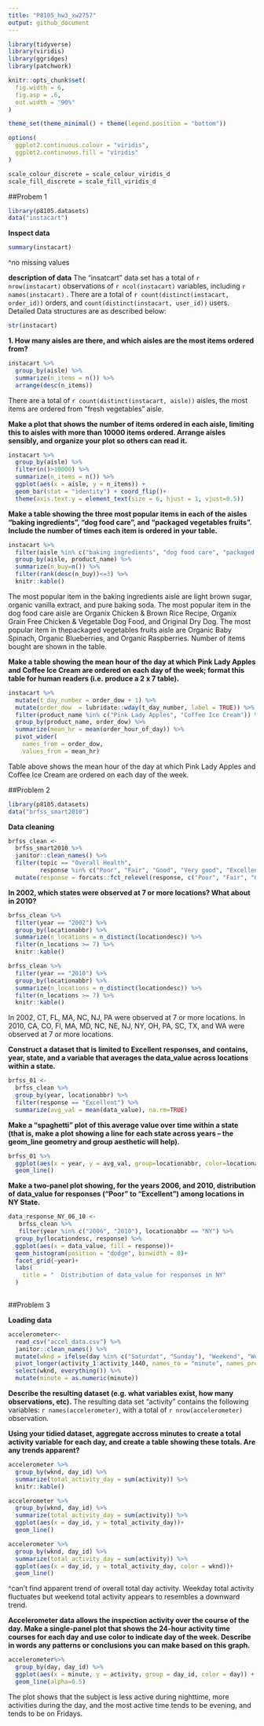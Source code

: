 ```yaml
---
title: "P8105_hw3_xw2757"
output: github_document
---
```

```r
library(tidyverse)
library(viridis)
library(ggridges)
library(patchwork)

knitr::opts_chunk$set(
  fig.width = 6,
  fig.asp = .6,
  out.width = "90%"
)

theme_set(theme_minimal() + theme(legend.position = "bottom"))

options(
  ggplot2.continuous.colour = "viridis",
  ggplot2.continuous.fill = "viridis"
)

scale_colour_discrete = scale_colour_viridis_d
scale_fill_discrete = scale_fill_viridis_d
```

##Probem 1 
```r
library(p8105.datasets)
data("instacart")
```

**Inspect data**
```r
summary(instacart) 
```
^no missing values


**description of data**
The "insatcart" data set has a total of `r nrow(instacart)` observations of `r ncol(instacart)` variables, including `r names(instacart)` . There are a total of `r count(distinct(instacart, order_id))` orders, and `count(distinct(instacart, user_id))` users. Detailed Data structures are as described below:
```r
str(instacart)
```

**1. How many aisles are there, and which aisles are the most items ordered from?**
```r
instacart %>% 
  group_by(aisle) %>% 
  summarize(n_items = n()) %>% 
  arrange(desc(n_items))
```
There are a total of `r count(distinct(instacart, aisle))` aisles, the most items are ordered from "fresh vegetables" aisle. 


**Make a plot that shows the number of items ordered in each aisle, limiting this to aisles with more than 10000 items ordered. Arrange aisles sensibly, and organize your plot so others can read it.**

```r
instacart %>% 
  group_by(aisle) %>% 
  filter(n()>10000) %>% 
  summarize(n_items = n()) %>%
  ggplot(aes(x = aisle, y = n_items)) +
  geom_bar(stat = "identity") + coord_flip()+ 
  theme(axis.text.y = element_text(size = 6, hjust = 1, vjust=0.5))
```



**Make a table showing the three most popular items in each of the aisles “baking ingredients”, “dog food care”, and “packaged vegetables fruits”. Include the number of times each item is ordered in your table.**

```r
instacart %>% 
  filter(aisle %in% c("baking ingredients", "dog food care", "packaged vegetables fruits")) %>% 
  group_by(aisle, product_name) %>% 
  summarize(n_buy=n()) %>% 
  filter(rank(desc(n_buy))<=3) %>% 
  knitr::kable()
```
The most popular item in the baking ingredients aisle are light brown sugar, organic vanilla extract, and pure baking soda. 
The most popular item in the dog food care aisle are Organix Chicken & Brown Rice Recipe, Organix Grain Free Chicken & Vegetable Dog Food, and Original Dry Dog.
The most popular item in thepackaged vegetables fruits aisle are Organic Baby Spinach, Organic Blueberries, and Organic Raspberries. Number of items bought are shown in the table. 

**Make a table showing the mean hour of the day at which Pink Lady Apples and Coffee Ice Cream are ordered on each day of the week; format this table for human readers (i.e. produce a 2 x 7 table).**
```r
instacart %>% 
  mutate(t_day_number = order_dow + 1) %>% 
  mutate(order_dow  = lubridate::wday(t_day_number, label = TRUE)) %>% 
  filter(product_name %in% c("Pink Lady Apples", "Coffee Ice Cream")) %>% 
  group_by(product_name, order_dow) %>% 
  summarize(mean_hr = mean(order_hour_of_day)) %>% 
  pivot_wider(
    names_from = order_dow, 
    values_from = mean_hr)
```
Table above shows the mean hour of the day at which Pink Lady Apples and Coffee Ice Cream are ordered on each day of the week. 

##Problem 2
```r
library(p8105.datasets)
data("brfss_smart2010")
```

**Data cleaning**
```r
brfss_clean <- 
  brfss_smart2010 %>% 
  janitor::clean_names() %>% 
  filter(topic == "Overall Health",
         response %in% c("Poor", "Fair", "Good", "Very good", "Excellent")) %>% 
  mutate(response = forcats::fct_relevel(response, c("Poor", "Fair", "Good", "Very good", "Excellent")))
```
**In 2002, which states were observed at 7 or more locations? What about in 2010?**

```r
brfss_clean %>% 
  filter(year == "2002") %>% 
  group_by(locationabbr) %>% 
  summarize(n_locations = n_distinct(locationdesc)) %>% 
  filter(n_locations >= 7) %>% 
  knitr::kable()

brfss_clean %>% 
  filter(year == "2010") %>% 
  group_by(locationabbr) %>% 
  summarize(n_locations = n_distinct(locationdesc)) %>% 
  filter(n_locations >= 7) %>% 
  knitr::kable()
```
In 2002, CT, FL, MA, NC, NJ, PA were observed at 7 or more locations. 
In 2010, CA, CO, Fl, MA, MD, NC, NE, NJ, NY, OH, PA, SC, TX, and WA were observed at 7 or more locations. 
  

**Construct a dataset that is limited to Excellent responses, and contains, year, state, and a variable that averages the data_value across locations within a state. **


```r
brfss_01 <- 
  brfss_clean %>% 
  group_by(year, locationabbr) %>% 
  filter(response == "Excellent") %>% 
  summarize(avg_val = mean(data_value), na.rm=TRUE)
```

**Make a “spaghetti” plot of this average value over time within a state (that is, make a plot showing a line for each state across years – the geom_line geometry and group aesthetic will help).**

```r
brfss_01 %>% 
  ggplot(aes(x = year, y = avg_val, group=locationabbr, color=locationabbr)) +
  geom_line()
```


**Make a two-panel plot showing, for the years 2006, and 2010, distribution of data_value for responses (“Poor” to “Excellent”) among locations in NY State.**
```r
data_response_NY_06_10 <- 
   brfss_clean %>% 
   filter(year %in% c("2006", "2010"), locationabbr == "NY") %>% 
  group_by(locationdesc, response) %>% 
  ggplot(aes(x = data_value, fill = response))+
  geom_histogram(position = "dodge", binwidth = 8)+
  facet_grid(~year)+
  labs(
    title = "  Distribution of data_value for responses in NY"
  )
  
```


##Problem 3

**Loading data**
```r
accelerometer<- 
  read_csv("accel_data.csv") %>% 
  janitor::clean_names() %>% 
  mutate(wknd = ifelse(day %in% c("Saturdat", "Sunday"), "Weekend", "Weekday")) %>% 
  pivot_longer(activity_1:activity_1440, names_to = "minute", names_prefix = "activity_", values_to = "activity") %>% 
  select(wknd, everything()) %>% 
  mutate(minute = as.numeric(minute))
```

**Describe the resulting dataset (e.g. what variables exist, how many observations, etc).**
The resulting data set "activity" contains the following variables: `r names(accelerometer)`, with a total of `r nrow(accelerometer)` observation. 

**Using your tidied dataset, aggregate accross minutes to create a total activity variable for each day, and create a table showing these totals. Are any trends apparent?**

```r
accelerometer %>% 
  group_by(wknd, day_id) %>% 
  summarize(total_activity_day = sum(activity)) %>% 
  knitr::kable()

accelerometer %>% 
  group_by(wknd, day_id) %>% 
  summarize(total_activity_day = sum(activity)) %>% 
  ggplot(aes(x = day_id, y = total_activity_day))+
  geom_line()

accelerometer %>% 
  group_by(wknd, day_id) %>% 
  summarize(total_activity_day = sum(activity)) %>% 
  ggplot(aes(x = day_id, y = total_activity_day, color = wknd))+
  geom_line()
```
^can't find apparent trend of overall total day activity. Weekday total activity fluctuates but weekend total activity appears to resembles a downward trend. 

**Accelerometer data allows the inspection activity over the course of the day. Make a single-panel plot that shows the 24-hour activity time courses for each day and use color to indicate day of the week. Describe in words any patterns or conclusions you can make based on this graph.**

```r
accelerometer%>% 
  group_by(day, day_id) %>% 
  ggplot(aes(x = minute, y = activity, group = day_id, color = day)) +
  geom_line(alpha=0.5)
```
The plot shows that the subject is less active during nighttime, more activities during the day, and the most active time tends to be evening, and tends to be on Fridays. 


